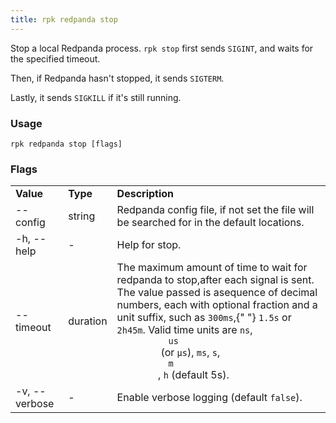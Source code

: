 ```yaml
---
title: rpk redpanda stop
---
```


<head>
  <meta name="title" content="rpk redpanda stop | Redpanda Docs" />
  <meta name="description" content="rpk redpanda stop" />
</head>

Stop a local Redpanda process. `rpk stop` first sends `SIGINT`, and waits for the specified timeout.

Then, if Redpanda hasn't stopped, it sends `SIGTERM`.

Lastly, it sends `SIGKILL` if it's still running.

### Usage

```
rpk redpanda stop [flags]
```

### Flags

<table>
  <tbody>
    <tr>
      <td>
        <strong> Value</strong>
      </td>
      <td>
        <strong> Type</strong>
      </td>
      <td>
        <strong> Description</strong>
      </td>
    </tr>
    <tr>
      <td>--config</td>
      <td>string</td>
      <td>
        Redpanda config file, if not set the file will be searched for in the
        default locations.
      </td>
    </tr>
    <tr>
      <td>-h, --help</td>
      <td>-</td>
      <td> Help for stop.</td>
    </tr>
    <tr>
      <td>--timeout</td>
      <td>duration</td>
      <td>
        The maximum amount of time to wait for redpanda to stop,after each
        signal is sent. The value passed is asequence of decimal numbers, each
        with optional fraction and a unit suffix, such as <code>300ms</code>,{" "}
        <code>1.5s</code> or
        <code>2h45m</code>. Valid time units are <code>ns</code>, <code>
          us
        </code> (or <code>µs</code>), <code>ms</code>, <code>s</code>, <code>
          m
        </code>, <code>h</code>
        (default 5s).
      </td>
    </tr>
    <tr>
      <td>-v, --verbose</td>
      <td>-</td>
      <td>
        Enable verbose logging (default <code>false</code>).
      </td>
    </tr>
  </tbody>
</table>
